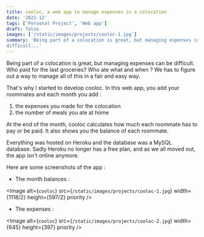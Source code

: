 ```yaml
---
title: cooloc, a web app to manage expenses in a colocation
date: '2021-12'
tags: ['Personal Project', 'Web app']
draft: false
images: ['/static/images/projects/cooloc-1.jpg']
summary: 'Being part of a colocation is great, but managing expenses can be
difficult...'
---
```


Being part of a colocation is great, but managing expenses can be difficult.
Who paid for the last groceries?
Who ate what and when ? We has to figure out a way to manage all of this in
a fair and easy way.

That's why I started to develop cooloc. In this web app, you add your
roommates and each month you add :
1. the expenses you made for the colocation
2. the number of meals you ate at home

At the end of the month, cooloc calculates how much each roommate has to pay
or be paid. It also shows you the balance of each roommate.

Everything was hosted on Heroku and the database was a MySQL database. Sadly
Heroku no longer has a free plan, and as we all moved out, the app isn't
online anymore.

Here are some screenshots of the app :

- The month balances :

<Image
  alt={`cooloc`}
  src={`/static/images/projects/cooloc-1.jpg`}
  width={1118/2}
  height={597/2}
  priority
/>

- The expenses :

<Image
  alt={`cooloc`}
  src={`/static/images/projects/cooloc-2.jpg`}
  width={645}
  height={397}
  priority
/>

